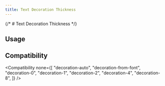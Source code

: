 ```yaml
---
title: Text Decoration Thickness
---
```



{/* # Text Decoration Thickness */}

## Usage

<Usage />

## Compatibility

<Compatibility
  none={[
    "decoration-auto",
    "decoration-from-font",
    "decoration-0",
    "decoration-1",
    "decoration-2",
    "decoration-4",
    "decoration-8",
  ]}
/>
